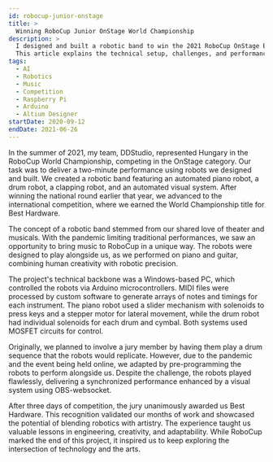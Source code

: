 ```yaml
---
id: robocup-junior-onstage
title: >
  Winning RoboCup Junior OnStage World Championship
description: >
  I designed and built a robotic band to win the 2021 RoboCup OnStage Best Hardware award.
  This article explains the technical setup, challenges, and performance that led to my team's success.
tags:
  - AI
  - Robotics
  - Music
  - Competition
  - Raspberry Pi
  - Arduino
  - Altium Designer
startDate: 2020-09-12
endDate: 2021-06-26
---
```


In the summer of 2021, my team, DDStudio, represented Hungary in the RoboCup World Championship, competing in the OnStage category. Our task was to deliver a two-minute performance using robots we designed and built. We created a robotic band featuring an automated piano robot, a drum robot, a clapping robot, and an automated visual system. After winning the national round earlier that year, we advanced to the international competition, where we earned the World Championship title for Best Hardware.

The concept of a robotic band stemmed from our shared love of theater and musicals. With the pandemic limiting traditional performances, we saw an opportunity to bring music to RoboCup in a unique way. The robots were designed to play alongside us, as we performed on piano and guitar, combining human creativity with robotic precision.

The project's technical backbone was a Windows-based PC, which controlled the robots via Arduino microcontrollers. MIDI files were processed by custom software to generate arrays of notes and timings for each instrument. The piano robot used a slider mechanism with solenoids to press keys and a stepper motor for lateral movement, while the drum robot had individual solenoids for each drum and cymbal. Both systems used MOSFET circuits for control.

Originally, we planned to involve a jury member by having them play a drum sequence that the robots would replicate. However, due to the pandemic and the event being held online, we adapted by pre-programming the robots to perform alongside us. Despite the challenge, the robots played flawlessly, delivering a synchronized performance enhanced by a visual system using OBS-websocket.

After three days of competition, the jury unanimously awarded us Best Hardware. This recognition validated our months of work and showcased the potential of blending robotics with artistry. The experience taught us valuable lessons in engineering, creativity, and adaptability. While RoboCup marked the end of this project, it inspired us to keep exploring the intersection of technology and the arts.
